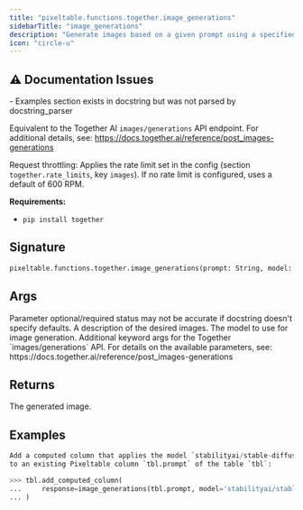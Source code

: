 ```yaml
---
title: "pixeltable.functions.together.image_generations"
sidebarTitle: "image_generations"
description: "Generate images based on a given prompt using a specified model."
icon: "circle-u"
---
```

## ⚠️ Documentation Issues

<Warning>
- Examples section exists in docstring but was not parsed by docstring_parser
</Warning>

Equivalent to the Together AI `images/generations` API endpoint. For additional details, see: https://docs.together.ai/reference/post_images-generations

Request throttling: Applies the rate limit set in the config (section `together.rate_limits`, key `images`). If no rate limit is configured, uses a default of 600 RPM.

**Requirements:**

- `pip install together`


## Signature

```python
pixeltable.functions.together.image_generations(prompt: String, model: String, model_kwargs: Optional[Json]) -> Image
```

## Args

<Note>
Parameter optional/required status may not be accurate if docstring doesn't specify defaults.
</Note>

<ParamField path="prompt" type="String" required>
  A description of the desired images.


</ParamField>

<ParamField path="model" type="String" required>
  The model to use for image generation.


</ParamField>

<ParamField path="model_kwargs" type="Optional[Json]" required>
  Additional keyword args for the Together `images/generations` API. For details on the available parameters, see: https://docs.together.ai/reference/post_images-generations


</ParamField>

## Returns

<ResponseField name="return" type="any" required>
  The generated image.


</ResponseField>

## Examples

```python
Add a computed column that applies the model `stabilityai/stable-diffusion-xl-base-1.0`
to an existing Pixeltable column `tbl.prompt` of the table `tbl`:

>>> tbl.add_computed_column(
...     response=image_generations(tbl.prompt, model='stabilityai/stable-diffusion-xl-base-1.0')
... )
```

